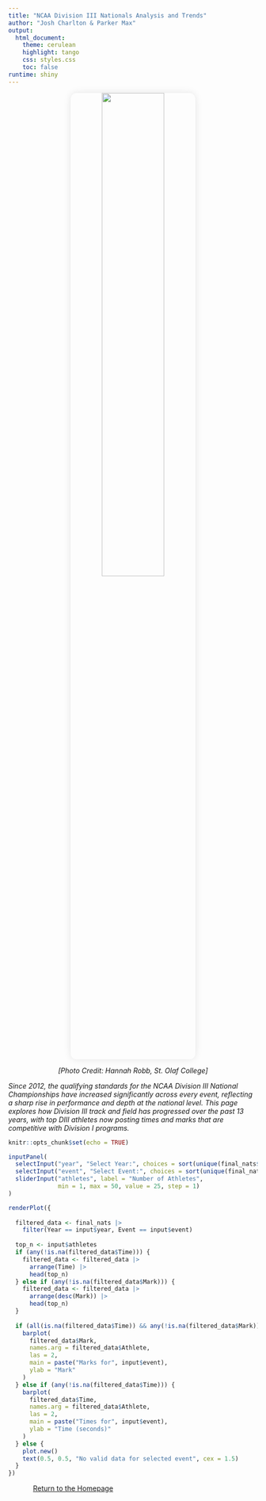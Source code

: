 ```yaml
---
title: "NCAA Division III Nationals Analysis and Trends"
author: "Josh Charlton & Parker Max"
output: 
  html_document:
    theme: cerulean    
    highlight: tango
    css: styles.css   
    toc: false
runtime: shiny
---
```


::: {style="text-align: center;"}
<img src="Mop.jpeg" style="width: 50%; border-radius: 12px; box-shadow: 0px 0px 15px rgba(0,0,0,0.1);"/>

*[Photo Credit: Hannah Robb, St. Olaf College]*
:::

*Since 2012, the qualifying standards for the NCAA Division III National Championships have increased significantly across every event, reflecting a sharp rise in performance and depth at the national level. This page explores how Division III track and field has progressed over the past 13 years, with top DIII athletes now posting times and marks that are competitive with Division I programs.*

```r
knitr::opts_chunk$set(echo = TRUE)
```

```r
inputPanel(
  selectInput("year", "Select Year:", choices = sort(unique(final_nats$Year)), selected = max(final_nats$Year)),
  selectInput("event", "Select Event:", choices = sort(unique(final_nats$Event)), selected = "60 Meters (Men)"),
  sliderInput("athletes", label = "Number of Athletes",
              min = 1, max = 50, value = 25, step = 1)
)

renderPlot({
  
  filtered_data <- final_nats |>
    filter(Year == input$year, Event == input$event)
  
  top_n <- input$athletes
  if (any(!is.na(filtered_data$Time))) {
    filtered_data <- filtered_data |>
      arrange(Time) |>
      head(top_n)
  } else if (any(!is.na(filtered_data$Mark))) {
    filtered_data <- filtered_data |>
      arrange(desc(Mark)) |>
      head(top_n)
  }
  
  if (all(is.na(filtered_data$Time)) && any(!is.na(filtered_data$Mark))) {
    barplot(
      filtered_data$Mark,
      names.arg = filtered_data$Athlete,
      las = 2,
      main = paste("Marks for", input$event),
      ylab = "Mark"
    )
  } else if (any(!is.na(filtered_data$Time))) {
    barplot(
      filtered_data$Time,
      names.arg = filtered_data$Athlete,
      las = 2,
      main = paste("Times for", input$event),
      ylab = "Time (seconds)"
    )
  } else {
    plot.new()
    text(0.5, 0.5, "No valid data for selected event", cex = 1.5)
  }
})

```

<a href="HomePage.Rmd" class="btn btn-primary" style="margin: 50px;">Return to the Homepage</a>

